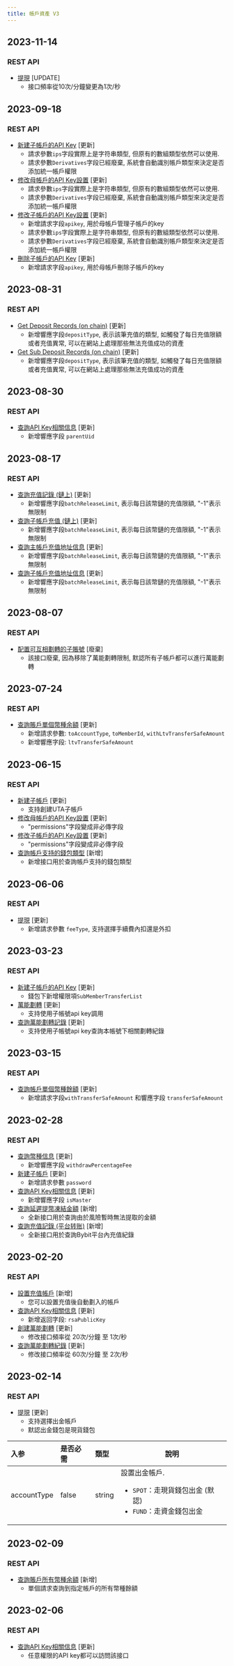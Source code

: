 ```yaml
---
title: 帳戶資產 V3
---
```

## 2023-11-14
### REST API
- [提現](../account-asset/withdraw) [UPDATE]
    - 接口頻率從10次/分鐘變更為1次/秒

## 2023-09-18
### REST API
- [新建子帳戶的API Key](../account-asset/create-subuid-apikey) [更新]
    - 請求參數`ips`字段實際上是字符串類型, 但原有的數組類型依然可以使用.
    - 請求參數`Derivatives`字段已經廢棄, 系統會自動識別帳戶類型來決定是否添加統一帳戶權限
- [修改母帳戶的API Key設置](../account-asset/modify-master-apikey) [更新]
    - 請求參數`ips`字段實際上是字符串類型, 但原有的數組類型依然可以使用.
    - 請求參數`Derivatives`字段已經廢棄, 系統會自動識別帳戶類型來決定是否添加統一帳戶權限
- [修改子帳戶的API Key設置](../account-asset/modify-sub-apikey) [更新]
    - 新增請求字段`apikey`, 用於母帳戶管理子帳戶的key
    - 請求參數`ips`字段實際上是字符串類型, 但原有的數組類型依然可以使用.
    - 請求參數`Derivatives`字段已經廢棄, 系統會自動識別帳戶類型來決定是否添加統一帳戶權限
- [刪除子帳戶的API Key](../account-asset/rm-sub-apikey) [更新]
    - 新增請求字段`apikey`, 用於母帳戶刪除子帳戶的key

## 2023-08-31
### REST API
- [Get Deposit Records (on chain)](../account-asset/deposit-record) [更新]
    - 新增響應字段`depositType`, 表示該筆充值的類型, 如觸發了每日充值限額或者充值異常, 可以在網站上處理那些無法充值成功的資產
- [Get Sub Deposit Records (on chain)](../account-asset/sub-deposit-record) [更新]
    - 新增響應字段`depositType`, 表示該筆充值的類型, 如觸發了每日充值限額或者充值異常, 可以在網站上處理那些無法充值成功的資產

## 2023-08-30
### REST API
- [查詢API Key相關信息](../account-asset/apikey-info) [更新]
    - 新增響應字段 `parentUid`

## 2023-08-17
### REST API
- [查詢充值記錄 (鏈上)](../account-asset/deposit-record) [更新]
    - 新增響應字段`batchReleaseLimit`, 表示每日該幣鏈的充值限額, "-1"表示無限制
- [查詢子帳戶充值 (鏈上)](../account-asset/sub-deposit-record) [更新]
    - 新增響應字段`batchReleaseLimit`, 表示每日該幣鏈的充值限額, "-1"表示無限制
- [查詢主帳戶充值地址信息](../account-asset/master-deposit-addr) [更新]
    - 新增響應字段`batchReleaseLimit`, 表示每日該幣鏈的充值限額, "-1"表示無限制
- [查詢子帳戶充值地址信息](../account-asset/sub-deposit-addr) [更新]
    - 新增響應字段`batchReleaseLimit`, 表示每日該幣鏈的充值限額, "-1"表示無限制

## 2023-08-07
### REST API
- [配置可互相劃轉的子賬號](../account-asset/enable-unitransfer) [廢棄]
    - 該接口廢棄, 因為移除了萬能劃轉限制, 默認所有子帳戶都可以進行萬能劃轉

## 2023-07-24
### REST API
- [查詢賬戶單個幣種余額](../account-asset/coin-balance) [更新]
    - 新增請求參數: `toAccountType`, `toMemberId`, `withLtvTransferSafeAmount`
    - 新增響應字段: `ltvTransferSafeAmount`

## 2023-06-15
### REST API
- [新建子帳戶](../account-asset/create-subuid) [更新]
    - 支持創建UTA子帳戶
- [修改母帳戶的API Key設置](../account-asset/modify-master-apikey) [更新]
    - "permissions"字段變成非必傳字段
- [修改子帳戶的API Key設置](../account-asset/modify-sub-apikey) [更新]
    - "permissions"字段變成非必傳字段
- [ 查詢帳戶支持的錢包類型](../account-asset/wallet-type) [新增]
    - 新增接口用於查詢帳戶支持的錢包類型

## 2023-06-06
### REST API
- [提現](../account-asset/withdraw) [更新]
    - 新增請求參數 `feeType`, 支持選擇手續費內扣還是外扣

## 2023-03-23
### REST API
- [新建子帳戶的API Key](../account-asset/create-subuid-apikey) [更新]
    - 錢包下新增權限項`SubMemberTransferList`
- [萬能劃轉](../account-asset/uni-transfer) [更新]
    - 支持使用子帳號api key調用
- [查詢萬能劃轉記錄](../account-asset/uni-transfer-list) [更新]
    - 支持使用子帳號api key查詢本帳號下相關劃轉紀錄

## 2023-03-15
### REST API
- [查詢帳戶單個幣種餘額](../account-asset/coin-balance) [更新]
    - 新增請求字段`withTransferSafeAmount` 和響應字段 `transferSafeAmount`

## 2023-02-28
### REST API
- [查詢幣種信息](../account-asset/coin-info) [更新]
    - 新增響應字段 `withdrawPercentageFee`
- [新建子帳戶](../account-asset/create-subuid) [更新]
    - 新增請求參數 `password`
- [查詢API Key相關信息](../account-asset/apikey-info) [更新]
    - 新增響應字段 `isMaster`
- [查詢延遲提幣凍結金額](../account-asset/delay-amount) [新增]
  * 全新接口用於查詢由於風險暫時無法提取的金額
- [查詢充值記錄 (平台转账)](../account-asset/internal-deposit-record) [新增]
  * 全新接口用於查詢Bybit平台內充值紀錄

## 2023-02-20
### REST API
- [設置充值帳戶](../account-asset/set-deposit-acct) [新增]
    - 您可以設置充值後自動劃入的帳戶
- [查詢API Key相關信息](../account-asset/apikey-info) [更新]
    - 新增返回字段: `rsaPublicKey`
- [創建萬能劃轉](../account-asset/uni-transfer) [更新]
    - 修改接口頻率從 20次/分鐘 至 1次/秒
- [查詢萬能劃轉紀錄](../account-asset/uni-transfer-list) [更新]
    - 修改接口頻率從 60次/分鐘 至 2次/秒

## 2023-02-14
### REST API
- [提現](../account-asset/withdraw) [更新]
    - 支持選擇出金帳戶
    - 默認出金錢包是現貨錢包

| 入参 | 是否必需 | 類型 | 說明|
|:----- |:-------|:-----|------ |
|accountType|false|string |設置出金帳戶. <ul><li>`SPOT`：走現貨錢包出金 (默認)</li><li>`FUND`：走資金錢包出金</li></ul>|

## 2023-02-09
### REST API
- [查詢賬戶所有幣種余額](../account-asset/all-balance) [新增]
    - 單個請求查詢到指定帳戶的所有幣種餘額

## 2023-02-06
### REST API
- [查詢API Key相關信息](../account-asset/apikey-info) [更新]
    - 任意權限的API key都可以訪問該接口

